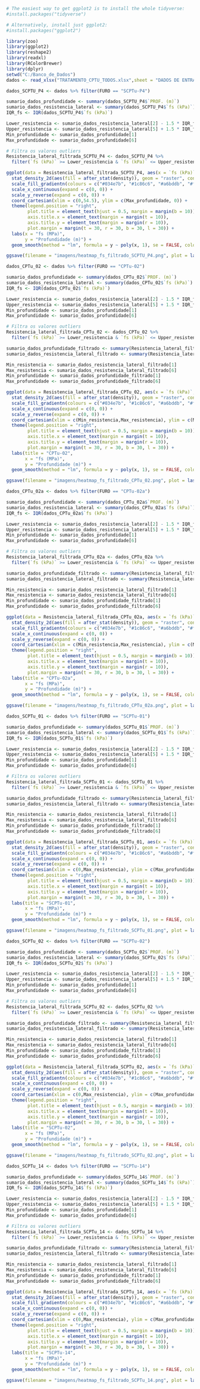 
```{r}

# The easiest way to get ggplot2 is to install the whole tidyverse:
#install.packages("tidyverse")

# Alternatively, install just ggplot2:
#install.packages("ggplot2")

library(zoo)
library(ggplot2)
library(reshape2)
library(readxl)
library(RColorBrewer)
library(dplyr)
setwd("C:/Banco_de_Dados")
dados <- read_xlsx("TRATAMENTO_CPTU_TODOS.xlsx",sheet = "DADOS DE ENTRADA - CPTU",range = "B43:CH13022")

```


```{r}

dados_SCPTU_P4 <- dados %>% filter(FURO == "SCPTu-P4")

sumario_dados_profundidade <- summary(dados_SCPTU_P4$`PROF. (m)`)
sumario_dados_resistencia_lateral <- summary(dados_SCPTU_P4$`fs (kPa)`)
IQR_fs <- IQR(dados_SCPTU_P4$`fs (kPa)`)

Lower_resistencia <- sumario_dados_resistencia_lateral[2] - 1.5 * IQR_fs
Upper_resistencia <- sumario_dados_resistencia_lateral[5] + 1.5 * IQR_fs
Min_profundidade <- sumario_dados_profundidade[1]
Max_profundidade <- sumario_dados_profundidade[6]

# Filtra os valores outliers
Resistencia_lateral_filtrada_SCPTU_P4 <- dados_SCPTU_P4 %>% 
  filter(`fs (kPa)` >= Lower_resistencia & `fs (kPa)` <= Upper_resistencia)

```


```{r}

ggplot(data = Resistencia_lateral_filtrada_SCPTU_P4, aes(x = `fs (kPa)`, y = `PROF. (m)`)) +
  stat_density_2d(aes(fill = after_stat(density)), geom = "raster", contour = FALSE, interpolate = TRUE, alpha = 0.8) +
  scale_fill_gradientn(colours = c("#034e7b", "#1c86c6", "#a6bddb", "#fdae61", "#d7191c"), name = "Densidade", guide = "none") +
  scale_x_continuous(expand = c(0, 0)) +
  scale_y_reverse(expand = c(0, 0)) +
  coord_cartesian(xlim = c(0,54.5), ylim = c(Max_profundidade, 0)) +
  theme(legend.position = "right",
        plot.title = element_text(hjust = 0.5, margin = margin(b = 10)),
        axis.title.x = element_text(margin = margin(t = 10)),
        axis.title.y = element_text(margin = margin(r = 10)),
        plot.margin = margin(t = 30, r = 30, b = 30, l = 30)) +
  labs(x = "fs (MPa)",
       y = "Profundidade (m)") +
  geom_smooth(method = "lm", formula = y ~ poly(x, 1), se = FALSE, color = "#3D2B1F", linewidth = 1, linetype = "solid", alpha = 0.5)

ggsave(filename = "imagens/heatmap_fs_filtrado_SCPTU_P4.png", plot = last_plot(), width = 8, height = 6, units = "in")


```
```{r}
dados_CPTu_02 <- dados %>% filter(FURO == "CPTu-02")

sumario_dados_profundidade <- summary(dados_CPTu_02$`PROF. (m)`)
sumario_dados_resistencia_lateral <- summary(dados_CPTu_02$`fs (kPa)`)
IQR_fs <- IQR(dados_CPTu_02$`fs (kPa)`)

Lower_resistencia <- sumario_dados_resistencia_lateral[2] - 1.5 * IQR_fs
Upper_resistencia <- sumario_dados_resistencia_lateral[5] + 1.5 * IQR_fs
Min_profundidade <- sumario_dados_profundidade[1]
Max_profundidade <- sumario_dados_profundidade[6]

# Filtra os valores outliers
Resistencia_lateral_filtrada_CPTu_02 <- dados_CPTu_02 %>% 
  filter(`fs (kPa)` >= Lower_resistencia & `fs (kPa)` <= Upper_resistencia)

sumario_dados_profundidade_filtrado <- summary(Resistencia_lateral_filtrada_CPTu_02$`PROF. (m)`)
sumario_dados_resistencia_lateral_filtrado <- summary(Resistencia_lateral_filtrada_CPTu_02$`fs (kPa)`)

Min_resistencia <- sumario_dados_resistencia_lateral_filtrado[1]
Max_resistencia <- sumario_dados_resistencia_lateral_filtrado[6]
Min_profundidade <- sumario_dados_profundidade_filtrado[1]
Max_profundidade <- sumario_dados_profundidade_filtrado[6]

```

```{r}
ggplot(data = Resistencia_lateral_filtrada_CPTu_02, aes(x = `fs (kPa)`, y = `PROF. (m)`)) +
  stat_density_2d(aes(fill = after_stat(density)), geom = "raster", contour = FALSE, interpolate = TRUE, alpha = 0.8) +
  scale_fill_gradientn(colours = c("#034e7b", "#1c86c6", "#a6bddb", "#fdae61", "#d7191c"), name = "Densidade", guide = "none") +
  scale_x_continuous(expand = c(0, 0)) +
  scale_y_reverse(expand = c(0, 0)) +
  coord_cartesian(xlim = c(Min_resistencia,Max_resistencia), ylim = c(Max_profundidade, Min_profundidade)) +
  theme(legend.position = "right",
        plot.title = element_text(hjust = 0.5, margin = margin(b = 10)),
        axis.title.x = element_text(margin = margin(t = 10)),
        axis.title.y = element_text(margin = margin(r = 10)),
        plot.margin = margin(t = 30, r = 30, b = 30, l = 30)) +
  labs(title = "CPTu-02",
       x = "fs (MPa)",
       y = "Profundidade (m)") +
  geom_smooth(method = "lm", formula = y ~ poly(x, 1), se = FALSE, color = "#3D2B1F", linewidth = 1, linetype = "solid", alpha = 0.5)

ggsave(filename = "imagens/heatmap_fs_filtrado_CPTu_02.png", plot = last_plot(), width = 8, height = 6, units = "in")
```

```{r}
dados_CPTu_02a <- dados %>% filter(FURO == "CPTu-02a")

sumario_dados_profundidade <- summary(dados_CPTu_02a$`PROF. (m)`)
sumario_dados_resistencia_lateral <- summary(dados_CPTu_02a$`fs (kPa)`)
IQR_fs <- IQR(dados_CPTu_02a$`fs (kPa)`)

Lower_resistencia <- sumario_dados_resistencia_lateral[2] - 1.5 * IQR_fs
Upper_resistencia <- sumario_dados_resistencia_lateral[5] + 1.5 * IQR_fs
Min_profundidade <- sumario_dados_profundidade[1]
Max_profundidade <- sumario_dados_profundidade[6]

# Filtra os valores outliers
Resistencia_lateral_filtrada_CPTu_02a <- dados_CPTu_02a %>% 
  filter(`fs (kPa)` >= Lower_resistencia & `fs (kPa)` <= Upper_resistencia)

sumario_dados_profundidade_filtrado <- summary(Resistencia_lateral_filtrada_CPTu_02a$`PROF. (m)`)
sumario_dados_resistencia_lateral_filtrado <- summary(Resistencia_lateral_filtrada_CPTu_02a$`fs (kPa)`)

Min_resistencia <- sumario_dados_resistencia_lateral_filtrado[1]
Max_resistencia <- sumario_dados_resistencia_lateral_filtrado[6]
Min_profundidade <- sumario_dados_profundidade_filtrado[1]
Max_profundidade <- sumario_dados_profundidade_filtrado[6]
```

```{r}
ggplot(data = Resistencia_lateral_filtrada_CPTu_02a, aes(x = `fs (kPa)`, y = `PROF. (m)`)) +
  stat_density_2d(aes(fill = after_stat(density)), geom = "raster", contour = FALSE, interpolate = TRUE, alpha = 0.8) +
  scale_fill_gradientn(colours = c("#034e7b", "#1c86c6", "#a6bddb", "#fdae61", "#d7191c"), name = "Densidade", guide = "none") +
  scale_x_continuous(expand = c(0, 0)) +
  scale_y_reverse(expand = c(0, 0)) +
  coord_cartesian(xlim = c(Min_resistencia,Max_resistencia), ylim = c(Max_profundidade, Min_profundidade)) +
  theme(legend.position = "right",
        plot.title = element_text(hjust = 0.5, margin = margin(b = 10)),
        axis.title.x = element_text(margin = margin(t = 10)),
        axis.title.y = element_text(margin = margin(r = 10)),
        plot.margin = margin(t = 30, r = 30, b = 30, l = 30)) +
  labs(title = "CPTu-02a",
       x = "fs (MPa)",
       y = "Profundidade (m)") +
  geom_smooth(method = "lm", formula = y ~ poly(x, 1), se = FALSE, color = "#3D2B1F", linewidth = 1, linetype = "solid", alpha = 0.5)

ggsave(filename = "imagens/heatmap_fs_filtrado_CPTu_02a.png", plot = last_plot(), width = 8, height = 6, units = "in")
```

```{r}
dados_SCPTu_01 <- dados %>% filter(FURO == "SCPTu-01")

sumario_dados_profundidade <- summary(dados_SCPTu_01$`PROF. (m)`)
sumario_dados_resistencia_lateral <- summary(dados_SCPTu_01$`fs (kPa)`)
IQR_fs <- IQR(dados_SCPTu_01$`fs (kPa)`)

Lower_resistencia <- sumario_dados_resistencia_lateral[2] - 1.5 * IQR_fs
Upper_resistencia <- sumario_dados_resistencia_lateral[5] + 1.5 * IQR_fs
Min_profundidade <- sumario_dados_profundidade[1]
Max_profundidade <- sumario_dados_profundidade[6]

# Filtra os valores outliers
Resistencia_lateral_filtrada_SCPTu_01 <- dados_SCPTu_01 %>% 
  filter(`fs (kPa)` >= Lower_resistencia & `fs (kPa)` <= Upper_resistencia)

sumario_dados_profundidade_filtrado <- summary(Resistencia_lateral_filtrada_SCPTu_01$`PROF. (m)`)
sumario_dados_resistencia_lateral_filtrado <- summary(Resistencia_lateral_filtrada_SCPTu_01$`fs (kPa)`)

Min_resistencia <- sumario_dados_resistencia_lateral_filtrado[1]
Max_resistencia <- sumario_dados_resistencia_lateral_filtrado[6]
Min_profundidade <- sumario_dados_profundidade_filtrado[1]
Max_profundidade <- sumario_dados_profundidade_filtrado[6]
```

```{r}
ggplot(data = Resistencia_lateral_filtrada_SCPTu_01, aes(x = `fs (kPa)`, y = `PROF. (m)`)) +
  stat_density_2d(aes(fill = after_stat(density)), geom = "raster", contour = FALSE, interpolate = TRUE, alpha = 0.8) +
  scale_fill_gradientn(colours = c("#034e7b", "#1c86c6", "#a6bddb", "#fdae61", "#d7191c"), name = "Densidade", guide = "none") +
  scale_x_continuous(expand = c(0, 0)) +
  scale_y_reverse(expand = c(0, 0)) +
  coord_cartesian(xlim = c(0,Max_resistencia), ylim = c(Max_profundidade, Min_profundidade)) +
  theme(legend.position = "right",
        plot.title = element_text(hjust = 0.5, margin = margin(b = 10)),
        axis.title.x = element_text(margin = margin(t = 10)),
        axis.title.y = element_text(margin = margin(r = 10)),
        plot.margin = margin(t = 30, r = 30, b = 30, l = 30)) +
  labs(title = "SCPTu-01",
       x = "fs (MPa)",
       y = "Profundidade (m)") +
  geom_smooth(method = "lm", formula = y ~ poly(x, 1), se = FALSE, color = "#3D2B1F", linewidth = 1, linetype = "solid", alpha = 0.5)

ggsave(filename = "imagens/heatmap_fs_filtrado_SCPTu_01.png", plot = last_plot(), width = 8, height = 6, units = "in")
```

```{r}
dados_SCPTu_02 <- dados %>% filter(FURO == "SCPTu-02")

sumario_dados_profundidade <- summary(dados_SCPTu_02$`PROF. (m)`)
sumario_dados_resistencia_lateral <- summary(dados_SCPTu_02$`fs (kPa)`)
IQR_fs <- IQR(dados_SCPTu_02$`fs (kPa)`)

Lower_resistencia <- sumario_dados_resistencia_lateral[2] - 1.5 * IQR_fs
Upper_resistencia <- sumario_dados_resistencia_lateral[5] + 1.5 * IQR_fs
Min_profundidade <- sumario_dados_profundidade[1]
Max_profundidade <- sumario_dados_profundidade[6]

# Filtra os valores outliers
Resistencia_lateral_filtrada_SCPTu_02 <- dados_SCPTu_02 %>% 
  filter(`fs (kPa)` >= Lower_resistencia & `fs (kPa)` <= Upper_resistencia)

sumario_dados_profundidade_filtrado <- summary(Resistencia_lateral_filtrada_SCPTu_02$`PROF. (m)`)
sumario_dados_resistencia_lateral_filtrado <- summary(Resistencia_lateral_filtrada_SCPTu_02$`fs (kPa)`)

Min_resistencia <- sumario_dados_resistencia_lateral_filtrado[1]
Max_resistencia <- sumario_dados_resistencia_lateral_filtrado[6]
Min_profundidade <- sumario_dados_profundidade_filtrado[1]
Max_profundidade <- sumario_dados_profundidade_filtrado[6]
```

```{r}
ggplot(data = Resistencia_lateral_filtrada_SCPTu_02, aes(x = `fs (kPa)`, y = `PROF. (m)`)) +
  stat_density_2d(aes(fill = after_stat(density)), geom = "raster", contour = FALSE, interpolate = TRUE, alpha = 0.8) +
  scale_fill_gradientn(colours = c("#034e7b", "#1c86c6", "#a6bddb", "#fdae61", "#d7191c"), name = "Densidade", guide = "none") +
  scale_x_continuous(expand = c(0, 0)) +
  scale_y_reverse(expand = c(0, 0)) +
  coord_cartesian(xlim = c(0,Max_resistencia), ylim = c(Max_profundidade, Min_profundidade)) +
  theme(legend.position = "right",
        plot.title = element_text(hjust = 0.5, margin = margin(b = 10)),
        axis.title.x = element_text(margin = margin(t = 10)),
        axis.title.y = element_text(margin = margin(r = 10)),
        plot.margin = margin(t = 30, r = 30, b = 30, l = 30)) +
  labs(title = "SCPTu-02",
       x = "fs (MPa)",
       y = "Profundidade (m)") +
  geom_smooth(method = "lm", formula = y ~ poly(x, 1), se = FALSE, color = "#3D2B1F", linewidth = 1, linetype = "solid", alpha = 0.5)

ggsave(filename = "imagens/heatmap_fs_filtrado_SCPTu_02.png", plot = last_plot(), width = 8, height = 6, units = "in")
```

```{r}
dados_SCPTu_14 <- dados %>% filter(FURO == "SCPTu-14")

sumario_dados_profundidade <- summary(dados_SCPTu_14$`PROF. (m)`)
sumario_dados_resistencia_lateral <- summary(dados_SCPTu_14$`fs (kPa)`)
IQR_fs <- IQR(dados_SCPTu_14$`fs (kPa)`)

Lower_resistencia <- sumario_dados_resistencia_lateral[2] - 1.5 * IQR_fs
Upper_resistencia <- sumario_dados_resistencia_lateral[5] + 1.5 * IQR_fs
Min_profundidade <- sumario_dados_profundidade[1]
Max_profundidade <- sumario_dados_profundidade[6]

# Filtra os valores outliers
Resistencia_lateral_filtrada_SCPTu_14 <- dados_SCPTu_14 %>% 
  filter(`fs (kPa)` >= Lower_resistencia & `fs (kPa)` <= Upper_resistencia)

sumario_dados_profundidade_filtrado <- summary(Resistencia_lateral_filtrada_SCPTu_14$`PROF. (m)`)
sumario_dados_resistencia_lateral_filtrado <- summary(Resistencia_lateral_filtrada_SCPTu_14$`fs (kPa)`)

Min_resistencia <- sumario_dados_resistencia_lateral_filtrado[1]
Max_resistencia <- sumario_dados_resistencia_lateral_filtrado[6]
Min_profundidade <- sumario_dados_profundidade_filtrado[1]
Max_profundidade <- sumario_dados_profundidade_filtrado[6]
```

```{r}
ggplot(data = Resistencia_lateral_filtrada_SCPTu_14, aes(x = `fs (kPa)`, y = `PROF. (m)`)) +
  stat_density_2d(aes(fill = after_stat(density)), geom = "raster", contour = FALSE, interpolate = TRUE, alpha = 0.8) +
  scale_fill_gradientn(colours = c("#034e7b", "#1c86c6", "#a6bddb", "#fdae61", "#d7191c"), name = "Densidade", guide = "none") +
  scale_x_continuous(expand = c(0, 0)) +
  scale_y_reverse(expand = c(0, 0)) +
  coord_cartesian(xlim = c(0,Max_resistencia), ylim = c(Max_profundidade, Min_profundidade)) +
  theme(legend.position = "right",
        plot.title = element_text(hjust = 0.5, margin = margin(b = 10)),
        axis.title.x = element_text(margin = margin(t = 10)),
        axis.title.y = element_text(margin = margin(r = 10)),
        plot.margin = margin(t = 30, r = 30, b = 30, l = 30)) +
  labs(title = "SCPTu-14",
       x = "fs (MPa)",
       y = "Profundidade (m)") +
  geom_smooth(method = "lm", formula = y ~ poly(x, 1), se = FALSE, color = "#3D2B1F", linewidth = 1, linetype = "solid", alpha = 0.5)

ggsave(filename = "imagens/heatmap_fs_filtrado_SCPTu_14.png", plot = last_plot(), width = 8, height = 6, units = "in")
```

